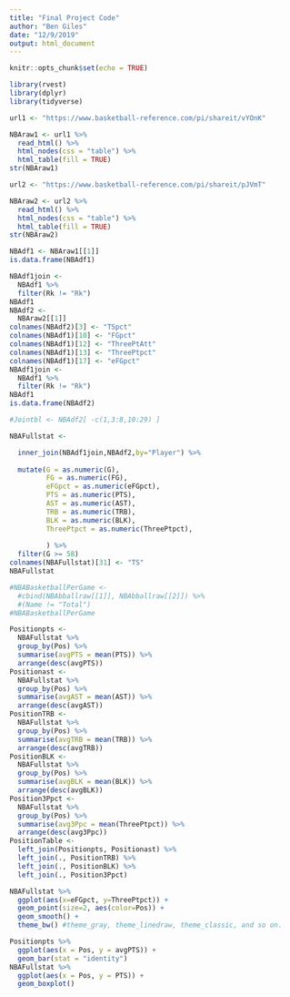 ```yaml
---
title: "Final Project Code"
author: "Ben Giles"
date: "12/9/2019"
output: html_document
---
```


```r
knitr::opts_chunk$set(echo = TRUE)
```

```r
library(rvest)
library(dplyr)
library(tidyverse)
```

```r
url1 <- "https://www.basketball-reference.com/pi/shareit/vYOnK"

NBAraw1 <- url1 %>%
  read_html() %>%
  html_nodes(css = "table") %>%
  html_table(fill = TRUE)
str(NBAraw1)

url2 <- "https://www.basketball-reference.com/pi/shareit/pJVmT"

NBAraw2 <- url2 %>%
  read_html() %>%
  html_nodes(css = "table") %>%
  html_table(fill = TRUE)
str(NBAraw2)

```
```r
NBAdf1 <- NBAraw1[[1]]
is.data.frame(NBAdf1)

NBAdf1join <-
  NBAdf1 %>%
  filter(Rk != "Rk")
NBAdf1
NBAdf2 <- 
  NBAraw2[[1]]
colnames(NBAdf2)[3] <- "TSpct"
colnames(NBAdf1)[10] <- "FGpct"
colnames(NBAdf1)[12] <- "ThreePtAtt"
colnames(NBAdf1)[13] <- "ThreePtpct"
colnames(NBAdf1)[17] <- "eFGpct"
NBAdf1join <-
  NBAdf1 %>%
  filter(Rk != "Rk")
NBAdf1
is.data.frame(NBAdf2)

#Jointbl <- NBAdf2[ -c(1,3:8,10:29) ]

NBAFullstat <-

  inner_join(NBAdf1join,NBAdf2,by="Player") %>%
  
  mutate(G = as.numeric(G),
         FG = as.numeric(FG),
         eFGpct = as.numeric(eFGpct),
         PTS = as.numeric(PTS),
         AST = as.numeric(AST),
         TRB = as.numeric(TRB),
         BLK = as.numeric(BLK),
         ThreePtpct = as.numeric(ThreePtpct),
         
         ) %>%
  filter(G >= 58) 
colnames(NBAFullstat)[31] <- "TS"
NBAFullstat

#NBABasketballPerGame <- 
  #cbind(NBAbballraw[[1]], NBAbballraw[[2]]) %>%
  #(Name != "Total")
#NBABasketballPerGame


```

```r
Positionpts <-
  NBAFullstat %>%
  group_by(Pos) %>%
  summarise(avgPTS = mean(PTS)) %>%
  arrange(desc(avgPTS))
Positionast <-
  NBAFullstat %>%
  group_by(Pos) %>%
  summarise(avgAST = mean(AST)) %>%
  arrange(desc(avgAST))
PositionTRB <-
  NBAFullstat %>%
  group_by(Pos) %>%
  summarise(avgTRB = mean(TRB)) %>%
  arrange(desc(avgTRB))
PositionBLK <-
  NBAFullstat %>%
  group_by(Pos) %>%
  summarise(avgBLK = mean(BLK)) %>%
  arrange(desc(avgBLK))
Position3Ppct <-
  NBAFullstat %>%
  group_by(Pos) %>%
  summarise(avg3Ppc = mean(ThreePtpct)) %>%
  arrange(desc(avg3Ppc))
PositionTable <-
  left_join(Positionpts, Positionast) %>%
  left_join(., PositionTRB) %>%
  left_join(., PositionBLK) %>%
  left_join(., Position3Ppct) 

NBAFullstat %>%
  ggplot(aes(x=eFGpct, y=ThreePtpct)) +
  geom_point(size=2, aes(color=Pos)) +
  geom_smooth() +
  theme_bw() #theme_gray, theme_linedraw, theme_classic, and so on. 
```
```r
Positionpts %>%
  ggplot(aes(x = Pos, y = avgPTS)) +
  geom_bar(stat = "identity")
NBAFullstat %>%
  ggplot(aes(x = Pos, y = PTS)) +
  geom_boxplot()
```
